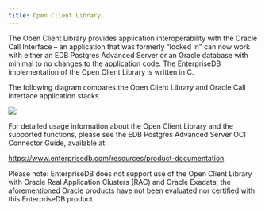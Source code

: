 ```yaml
---
title: Open Client Library
---
```



The Open Client Library provides application interoperability with the Oracle Call Interface – an application that was formerly “locked in” can now work with either an EDB Postgres Advanced Server or an Oracle database with minimal to no changes to the application code. The EnterpriseDB implementation of the Open Client Library is written in C.

The following diagram compares the Open Client Library and Oracle Call Interface application stacks.

![](./images/image4.png)

For detailed usage information about the Open Client Library and the supported functions, please see the EDB Postgres Advanced Server OCI Connector Guide, available at:

<https://www.enterprisedb.com/resources/product-documentation>

Please note: EnterpriseDB does not support use of the Open Client Library with Oracle Real Application Clusters (RAC) and Oracle Exadata; the aforementioned Oracle products have not been evaluated nor certified with this EnterpriseDB product.

